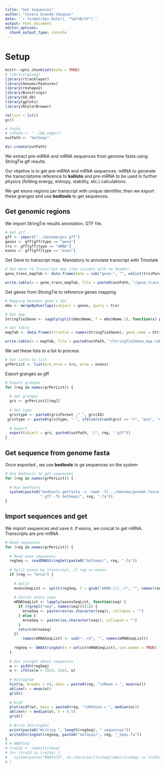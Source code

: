 ```yaml
---
title: "Get Sequences"
author: "Cesaré Ovando-Vázquez"
date: '`r format(Sys.Date(), "%d/%B/%Y")`'
output: html_document
editor_options: 
  chunk_output_type: console
---
```


# Setup

```r
knitr::opts_chunk$set(echo = TRUE)
# library(goseq)
library(rtracklayer)
library(GenomicFeatures)
library(reshape2)
library(Biostrings)
library(GO.db)
library(gplots)
library(RColorBrewer)

rm(list = ls())
gc()

# Paths
# inPath <- "../08.edger/"
outPath <- "GetSeqs"

dir.create(outPath)
```


We extract pre-mRNA and mRNA sequences from genome fasta using StringTie gtf results. 

Our objetive is to get pre-mRNA and mRNA sequences. mRNA to generate the transcriptome reference to **kallisto** and pre-mRNA to be used in further physics (folding energy, entropy, stability, etc.) calculations.

We get exons regions per transcript with unique identifier, then we export these granges and use **bedtools** to get sequences.


## Get genomic regions

We import StringTie results annotation, GTF file.
```r
# Get gtf
gff <- import("../Genome/grs.gff")
genes <- gff[gff$type == "gene"]
trx <- gff[gff$type == "mRNA"]
exons <- gff[gff$type == "exon"]
```


Get Gene to transcript map. Mandatory to annotate transcript with Trinotate

```r
# Get Gene to Transcript map (two columns with no header)
gene_trans_mapTab <- data.frame(Gene = sub("gene:", "", unlist(trx$Parent)), Transcript = sub("mRNA:", "", trx$ID), stringsAsFactors = FALSE)

write.table(x = gene_trans_mapTab, file = paste0(outPath, "/gene_trans_map"), row.names = FALSE, col.names = FALSE, quote = FALSE, sep = "\t")
```


Get genes from StrongTie to reference genes mapping

```r
# Mapping between gene's IDs
mbo <- mergeByOverlaps(subject = genes, query = trx)

# Get map
StringTie2Gene <- sapply(split(mbo$Name, f = mbo$Name.1), function(x) paste(x, collapse = "|"))

# Get table
mapTab <- data.frame(StrinTie = names(StringTie2Gene), gene_name = StringTie2Gene, stringsAsFactors = FALSE)

write.table(x = mapTab, file = paste0(outPath, "/StringTie2Gene_map.tab"), sep = "\t", col.names = TRUE, quote = FALSE)
```



We set these lists to a list to process 
```r
# Set lists to list
grPerList <- list(pre_mrna = trx, mrna = exons)
```

Export granges as gff 
```r
# Export granges
for (reg in names(grPerList)) {
  
  # Get granges 
  grs <- grPerList[[reg]]
  
  # Set type
  grs$type <- paste0(grs$Parent ,"_", grs$ID)
 grs$type <- paste0(grs$type, "-", ifelse(strand(grs) == "+", "pos", "neg"))
  
  # Export  
  export(object = grs, paste0(outPath, "/", reg, ".gff"))
}
```



## Get sequence from genome fasta

Once exported , we use **bedtools** to ge sequences on the system
```r
# Use bedtools to get sequences
for (reg in names(grPerList)) {
  
  # Run bedtools
  system(paste0("bedtools getfasta -s -name -fi ../Genome/genome.fasta -bed GetSeqs/", reg, 
                ".gff -fo GetSeqs/", reg, ".fa"))
}
```



## Import sequences and get 

We import sequences and save it. If exons, we concat to get mRNA. Transcripts are pre-mRNA.
```r
# Read sequences
for (reg in names(grPerList)) {
  
  # Read exon sequences
  regSeq <- readDNAStringSet(paste0("GetSeqs/", reg, ".fa"))
  
  # Split exons by transcript, if reg == exons
  if (reg == "mrna") {
    
    # Split
    exonsSeqList <- split(regSeq, f = gsub("mRNA:|\\_.+", "", names(regSeq)))
    
    # Concat exons seqs 
    mRNASeqList <- lapply(exonsSeqList, function(seq) {
      if ((grepl("neg", names(seq)))[1]) {
        mrnaSeq <- paste(rev(as.character(seq)), collapse = "")
      } else {
        mrnaSeq <- paste((as.character(seq)), collapse = "")
      }
      return(mrnaSeq)
    })
        names(mRNASeqList) <- sub("-.+$", "", names(mRNASeqList))
   
    regSeq <- DNAStringSet(x = unlist(mRNASeqList), use.names = TRUE)
  }
  
  # Get insight about sequences
  w <- width(regSeq)
  w <- ifelse(w > 15e3, 15e3, w)
  
  # Histogram
  hist(w, breaks = 64, main = paste0(reg, "\nMean = ", mean(w)))
  abline(v = mean(w))
  grid()
  
  # Ecdf
  plot(ecdf(w), main = paste0(reg, "\nMedian = ", median(w)))
  abline(v = median(w), h = 0.5)
  grid()
  
  # Write XStringSet
  print(paste0("Writing ", length(regSeq), " sequences"))
  writeXStringSet(regSeq, paste0("GetSeqs/", reg, "_Seqs.fa"))
}
# # RNAfold
# trxIds <- names(trxSeq)
# for (trxId in trxIds) {
#   system(paste("RNAfold", as.character(trxSeq[names(trxSeq) == trxId])))
# }
```

